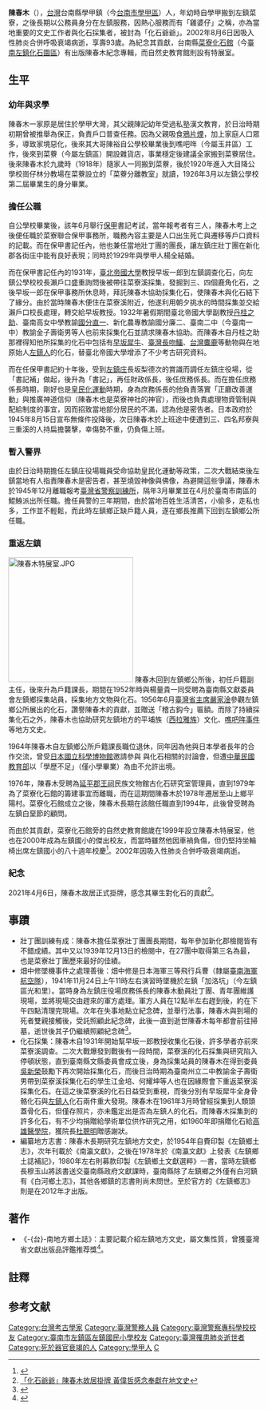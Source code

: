 {{NoteTA
|1=zh:台;zh-hans:台;zh-hant:臺
|2=zh:庄;zh-hant:庄

}}
{{Infobox person
| name                      = 陳春木
| image                     = Chen Chun Mu.jpg
| image_size                = 250px
| birth_date                = {{Birth date|1910|7|25}}{{NoteTag|1=《陳春木紀念文集》與《-{台}-南地方鄉土誌》所附的年表均指陳春木出生於1909年，然而陳春木收錄於《左鎮地方史》的兩篇自傳以及蔡慧玉、-{涂}-順從兩位學者收錄於《陳春木紀念文集》的採訪記錄均表示他是出生於「民國前二年」，而在《南瀛人物誌》與《左鎮鄉志》中關於其生年的記載則分別出現「民國前二年（1909年）」、「日明治43年（1909）」的寫法。然而民國前二年，也就是日本明治43年所對應的是西元1910年，並非1909年，此處依照自傳及採訪記錄等資料，改為1910年。}}
| birth_place               = {{TWN-JPN}}<br/>[[鹽水港廳|鹽水港廳]]北門嶼支廳[[學甲堡|學甲堡]]{{NoteTag|1=今臺南市學甲區大灣-{里}-。}}
| death_date                = {{Death date and age|2002|8|6|1910|7|25}}
| death_place               = {{TWN}}[[臺南縣|臺南縣]][[山上鄉|山上鄉]]平陽村（今[[臺南市|臺南市]][[山上區|山上區]]平陽里）
| nationality=          
{{EOJ}} (1910-1945)
<br>{{ROC}} (1945-2002)
| home_town                 = [[臺南市|臺南市]][[左鎮區|左鎮區]]菜寮
| education                 = [[臺南市左鎮區左鎮國民小學|左鎮公學校]]
| othername                 = 化石爺爺、雞婆仔
| alma_mater                =
| occupation                = 
| notable_works             = 
| party                     = {{KMT}}{{NoteTag|1=《陳春木紀念文集》中的〈陳春木先生年表〉記載他在1952年4月1日加入中國國民黨，並在1958年當選為中國國民黨臺南縣委員會第十二區第二小組組長，但同書收錄之〈我的老師春木伯〉（王良傑 著）一文寫說陳春木晚年是支持民主進步黨籍的總統[[陳水扁|陳水扁]]與臺南縣長[[蘇煥智|蘇煥智]]，至於日後是否有退出中國國民黨則未見於年表。}}{{r|表}}
| religion                  = 
| spouse                    = 楊全{{r|表}}
| children                  = {{Unbulleted list|長子：陳政哲{{NoteTag|1=1932年出生，1995年3月26日病逝{{r|表}}。僅有小學學歷，其父陳春木曾替他登記志願當少年兵，被送到日本神奈川縣的高座海軍工廠工作{{r|蔡3}}。}}|次子：陳政策|長女|次女：陳綉佳|三女|四女：許陳綉姬|五女}}
| parents                   = {{Unbulleted list|父：陳記（？－1936{{r|表}}）|母：陳蘇不（？－1950{{r|表}}）{{NoteTag|1=今臺南市佳里區營頂里人{{r|蔡2}}。}} }}
| relatives                 = {{Unbulleted list|大姊|大哥：陳裕|二哥|二姊|弟：陳春良|妹}} 
}}
'''陳春木'''（{{bd|1910年|7月25日|2002年|8月6日}}），[[台灣|台灣]]台南縣學甲鎮（今[[台南市|台南市]][[學甲區|學甲區]]）人，年幼時自學甲搬到左鎮菜寮，之後長期以公務員身分在左鎮服務，因熱心服務而有「雞婆仔」之稱，亦為當地重要的文史工作者與化石採集者，被封為「化石爺爺」。2002年8月6日因吸入性肺炎合併呼吸衰竭病逝，享壽93歲{{r|林}}。為紀念其貢獻，台南縣[[菜寮化石館|菜寮化石館]]（今[[臺南左鎮化石園區|臺南左鎮化石園區]]）有出版陳春木紀念專輯，而自然史教育館則設有特展室。

== 生平 ==
=== 幼年與求學 ===
陳春木一家原是居住於學甲大灣，其父親陳記幼年受過私塾漢文教育，於日治時期初期曾被推舉為保正，負責戶口普查任務{{r|蔡2}}{{r|涂}}。因為父親吸食[[鴉片|鴉片煙]]，加上家庭人口眾多，導致家境惡化，後來其大哥陳裕自公學校畢業後{{NoteTag|1=此時陳裕約17、18歲{{r|蔡2}}。}}到噍吧哖（今屬玉井區）{{NoteTag|1=當時的行政區劃應為「臺南廳噍吧哖支廳外噍吧哖區[[楠梓仙溪西里|楠梓仙溪西里]]噍吧哖庄」。}}工作，後來到菜藔（今屬左鎮區）{{NoteTag|1=當時的行政區劃應為「臺南廳大目降支廳北外新化區[[外新化南里|外新化南里]]菜藔庄」。}}開設雜貨店，事業穩定後{{NoteTag|1=此時陳裕約22、23歲{{r|涂}}。}}建議全家搬到菜藔居住{{r|蔡2}}{{r|涂}}。後來陳春木於九歲時（1918年）隨家人一同搬到菜藔，後於1920年進入大目降公學校{{noteTag|1=今[[新化國小|新化國小]]。}}崗仔林分教場{{NoteTag|1=後來的崗林國小，已廢校。}}在菜藔設立的「菜藔分離教室」{{NoteTag|1=大目降公學校崗仔林分教場菜藔分離教室位在當地仕紳郭先助的房子前，是菜寮在地人認為學生要從菜寮到崗仔林路途遙遠而爭取設立，後來該校發展成左鎮公學校，即是日後的[[左鎮國小|左鎮國小]]（校址後來在1922年遷到拔馬）{{r|志2|page=657}}。}}就讀，1926年3月以左鎮公學校第二屆畢業生的身分畢業{{r|涂}}{{r|表}}。

=== 擔任公職 ===
自公學校畢業後，該年6月舉行[[保甲|保甲]]書記考試，當年報考者有三人，陳春木考上之後便任職於菜寮聯合保甲事務所{{NoteTag|1=菜寮聯合保甲事務所位在菜寮警察官吏派出所旁，由該派出所所轄的五個保組成，這五個保分別是石子崎（第一保）、菜寮（第二保）、左鎮（第三保）、木公（第四保）、內-{庄}-（第五保）{{r|志1|page=289}}。}}，職務內容主要是人口出生死亡與遷移等戶口資料的記載{{NoteTag|1=根據採訪資料，陳春木表示當時資料只能使用毛筆書寫，而他深受父親漢學薰陶常練習毛筆字，字跡較工整方能錄取為保甲書記{{r|蔡1}}{{r|涂}}。}}{{r|蔡1}}{{r|涂}}。而在保甲書記任內，他也兼任當地壯丁團的團長，讓左鎮庄壯丁團在新化郡各街庄中能有良好表現；同時於1929年與學甲人{{NoteTag|1=原臺南縣學甲鎮新生里一帶{{r|涂}}，今為臺南市學甲區新達里。}}楊全結婚{{r|蔡1}}{{r|涂}}{{r|表}}{{r|楊}}。

而在保甲書記任內的1931年，[[臺北帝國大學|臺北帝國大學]]教授早坂一郎到左鎮調查化石，向左鎮公學校校長瀨戶口盛重詢問後被帶往菜寮溪採集，發掘到三、四個鹿角化石，之後早坂一郎在保甲事務所休息時，拜託陳春木協助採集化石，使陳春木與化石結下了緣分{{r|跋}}{{r|志2|page=826}}。由於當時陳春木便住在菜寮溪附近，他遂利用朝夕挑水的時間採集並交給瀨戶口校長處理，轉交給早坂教授{{NoteTag|1=據葉春榮的考證，早期陳春木先生自述是受到早坂教授委託才開始採集化石，但是在1992年時有報紙記者將故事改成是陳春木先採集到化石，經瀨戶口校長寄給早坂教授後他才因而到左鎮來，變成是陳春木先發現化石；此後到了晚年陳春木亦自述此一說法{{r|跋}}。}}{{r|跋}}{{r|志2|page=826}}。1932年暑假期間臺北帝國大學副教授[[丹桂之助|丹桂之助]]、臺南高女中學教諭[[國分直一|國分直一]]、新化農專教諭國分廉二、臺南二中（今臺南一中）教諭金子壽衛男等人也前來採集化石並請求陳春木協助{{r|志2|page=827}}。而陳春木自丹桂之助那裡得知他所採集的化石中包括有[[早坂犀牛|早坂犀牛]]、[[臺灣長吻鱷|臺灣長吻鱷]]、[[台灣麋鹿|台灣麋鹿]]等動物與在地原始人[[左鎮人|左鎮人]]的化石，替臺北帝國大學增添了不少考古研究資料{{r|志2|page=827}}。

而在任保甲書記約十年後，受到[[左鎮庄|左鎮庄]]長坂梨德次的賞識而調任左鎮庄役場{{r|涂}}，從「書記補」做起，後升為「書記」，再任財政係長，後任庶務係長{{r|蔡1}}。而在擔任庶務係長時期，剛好也是[[皇民化運動|皇民化運動]]時期，身為庶務係長的他負責落實「正廳改善運動」與推廣神道信仰（陳春木也是菜寮神社{{NoteTag|1=嚴格說起來並非正式神社，而是「[[大麻_(神道)|大麻]]奉齋殿」。}}的神官{{r|志2|page=477}}），而後也負責處理物資管制與配給制度的事宜，因而招致當地部分居民的不滿，認為他是密告者{{r|涂}}{{r|蔡3}}。日本政府於1945年8月15日宣布無條件投降後，次日陳春木於上班途中便遭到三、四名邦寮與三重溪的人持扁擔襲擊，幸傷勢不重，仍負傷上班{{r|楊}}。

=== 暫入警界 ===
由於日治時期擔任左鎮庄役場職員受命協助皇民化運動等政策，二次大戰結束後左鎮當地有人指責陳春木是密告者，甚至燒毀神像與佛像{{NoteTag|1=據蔡慧玉與-{涂}-順從的採訪稿表示，左鎮庄並未執行燒毀神像的行動，皇民化運動時期庄役場收走的神像全放在倉庫裡，但仍有掉漆、碰傷等爭議，只得賠款平息糾紛{{r|涂}}{{r|蔡3}}。又據陳春木表示，日本無條件投降後，有些過去貪污欺詐百姓的公務員會遭到嚴重的報復，被有恩怨的人毆打，其中大多數是警察，其中又以戰爭時取締黑市的經濟警察為最，相對地日本人老師則受到保護{{r|蔡3}}。}}，為避開這些爭議，陳春木於1945年12月離職報考[[臺灣警察專科學校|臺灣省警察訓練所]]，隔年3月畢業並在4月於臺南市南區的鯤鯓派出所任職{{r|蔡3}}{{r|楊}}。擔任員警的三年期間，由於當地百姓生活清苦，小偷多，走私也多，工作並不輕鬆，而此時左鎮鄉正缺戶籍人員，遂在鄉長推薦下回到左鎮鄉公所任職{{NoteTag|1=據楊量貴〈一位值得懷念與尊崇、發掘左鎮鄉地下寶藏的先驅陳春木先生〉一文所述，他當時擔任左鎮鄉公所民政股主任兼人事管理員，見陳春木在遠離家鄉外地工作，且子女眾多，遂向當時的左鎮鄉長穆玉山建議請陳春木回鄉服務{{r|楊}}。}}{{r|涂}}。

=== 重返左鎮 ===
[[File:陳春木特展室.JPG|250px]]
陳春木回到左鎮鄉公所後，初任戶籍副主任，後來升為戶籍課長，期間在1952年時與楊量貴一同受聘為臺南縣文獻委員會左鎮鄉採集站員，採集地方文物與化石{{r|表}}{{r|楊}}。1956年6月[[臺灣省主席|臺灣省主席]][[嚴家淦|嚴家淦]]參觀左鎮鄉公所展出的化石，讚譽陳春木的貢獻，並贈送「稽古鈎今」匾額{{r|志2|page=827}}。而除了持續採集化石之外，陳春木也協助研究左鎮地方的平埔族（[[西拉雅族|西拉雅族]]）文化、[[噍吧哖事件|噍吧哖事件]]等地方文史{{r|表}}。

1964年陳春木自左鎮鄉公所戶籍課長職位退休，同年因為他與日本學者長年的合作交流，曾受[[國立科學博物館|日本國立科學博物館]]邀請參與
與化石相關的討論會，但遭[[中華民國教育部|中華民國教育部]]以「學歷不足」（僅小學畢業）為由不允許出境{{NoteTag|1=溫禎祥〈悼念春木兄 細述與兄交往四十多年的軼事〉一文則記述說是多位日本學者為感謝陳春木慷慨將收藏的化石提供出來協助研究，遂計畫招待他前往日本觀光，但因為當時中華民國處於戒嚴時期，未開放民眾出國觀光，遂以學術研討會為理由邀請陳春木赴日，但最終遭政府以學歷不足為由駁回{{r|溫}}。}}{{r|表}}{{r|涂}}。

1976年，陳春木受聘為[[延平郡王祠|延平郡王祠]]民族文物館古化石研究室管理員，直到1979年為了菜寮化石館的籌建事宜而離職，而在這期間陳春木於1978年遷居至山上鄉平陽村{{r|表}}{{r|涂}}。菜寮化石館成立之後，陳春木長期在該館任職直到1994年，此後曾受聘為左鎮白堊節的顧問{{r|表}}。

而由於其貢獻，菜寮化石館旁的自然史教育館歲在1999年設立陳春木特展室，他也在2000年成為左鎮國小的傑出校友{{r|表}}，而當時雖然他因車禍負傷，但仍堅持坐輪椅出席左鎮國小的八十週年校慶{{r|溫}}<ref>{{cite book|author=李友煌 |chapter=〈靜靜的溪流〉|title=《陳春木紀念文集》 |publisher=南縣菜寮化石館 |edition=葉春榮、黃文博 編 |isbn=957-01-5737-2 |pages=83－85頁 |date=2005年1月}}</ref>。2002年因吸入性肺炎合併呼吸衰竭病逝。

=== 紀念 ===
2021年4月6日，陳春木故居正式掛牌，感念其畢生對化石的貢獻<ref>[https://udn.com/news/story/7326/5369080 「化石爺爺」陳春木故居掛牌 黃偉哲感念奉獻在地文史]</ref>。

== 事蹟 ==
*壯丁團訓練有成：陳春木擔任菜寮壯丁團團長期間，每年參加新化郡檢閱皆有不錯成績。其中又以1939年12月13日的檢閱中，在27團中取得第三名為最，也是菜寮壯丁團歷來最好的佳績{{r|志1|page=292}}。
*畑中修墜機事件之處理善後：畑中修是日本海軍三等飛行兵曹（隸屬[[臺南海軍航空隊_(日本海軍)|臺南海軍航空隊]]），1941年11月24日上午11時左右演習時墜機於左鎮「加洛坑」（今左鎮區光和里）{{r|志2|page=725}}。當時身為左鎮庄役場庶務係長的陳春木動員壯丁團、青年團維護現場，並將現場交由趕來的軍方處理{{r|蔡3}}{{r|陳}}。軍方人員在12點半左右趕到後，約在下午四點清理完現場{{r|陳}}。次年在失事地點立紀念碑，並舉行法事，陳春木與到場的死者雙親接觸後，受託照顧此紀念碑，此後一直到逝世陳春木每年都會前往掃墓，逝世後其子仍繼續照顧紀念碑{{r|陳}}<ref>{{cite book|author=畑中 正之 |chapter=〈永懷陳春木先生〉|title=《陳春木紀念文集》 |publisher=南縣菜寮化石館 |edition=葉春榮、黃文博 編 |isbn=957-01-5737-2 |pages=99－100頁 |date=2005年1月}}</ref>。
*化石採集：陳春木自1931年開始幫早坂一郎教授收集化石後，許多學者亦前來菜寮溪調查{{r|何}}。二次大戰爆發到戰後有一段時間，菜寮溪的化石採集與研究陷入停頓狀態，直到臺南縣文縣委員會成立後，身為採集站員的陳春木在得到委員[[吳新榮|吳新榮]]鼓勵下再次開始採集化石，而後日治時期為臺南州立二中教諭金子壽衛男帶到菜寮溪採集化石的學生江金培、何耀坤等人也在因緣際會下重返菜寮溪採集化石{{r|何}}。在這之後菜寮溪的化石日益受到重視，而後分別有早坂犀牛全身骨骼化石與[[左鎮人|左鎮人]]化石兩件重大發現{{r|何}}。陳春木在1961年3月時曾經採集到人類頭蓋骨化石，但僅存照片，亦未鑑定出是否為左鎮人的化石{{r|何}}。而陳春木採集到的許多化石，有不少均捐贈給學術單位供作研究之用，如1960年即捐贈化石給[[高雄醫學院|高雄醫學院]]，獲院長[[杜聰明|杜聰明]]贈感謝狀{{r|表}}。
*編纂地方志書：陳春木長期研究左鎮地方文史，於1954年自費印製《左鎮鄉土志》，次年刊載於《南瀛文獻》，之後在1978年於《南瀛文獻》上發表《左鎮鄉土誌補記》{{r|表}}，1980年左右則募款印製《左鎮鄉土文獻選粹》一書，當時左鎮鄉長穆玉山將該書送交臺南縣政府文獻課時，臺南縣除了左鎮鄉之外僅有白河鎮有《白河鄉土志》，其他各鄉鎮的志書則尚未問世{{r|志2|page=828}}。至於官方的《左鎮鄉志》則是在2012年才出版。

== 著作 ==
*《-{台}-南地方鄉土誌》：主要記載介紹左鎮地方文史，屬文集性質，曾獲臺灣省文獻出版品評鑑推荐獎<ref>{{cite journal|journal=《文化視窗》|issue=第14期 |publisher=行政院文化建設委員會 |date=1999-11-15 |pages=39頁}}</ref>。

== 註釋 ==
{{ReflistH}}
{{NoteFoot}}
{{ReflistF}}

==参考文献==
{{reflist|refs=
<ref name="蔡1">{{cite book|author=蔡慧玉 |chapter=〈陳春木先生訪問紀錄：第一部分〉（1992年12月訪問）|title=《陳春木紀念文集》 |publisher=南縣菜寮化石館 |edition=葉春榮、黃文博 編 |isbn=957-01-5737-2 |pages=15－22頁 |date=2005年1月}}</ref>
<ref name="蔡2">{{cite book|author=蔡慧玉 |chapter=〈陳春木先生訪問紀錄：第二部分〉（1993年10月2日訪問）|title=《陳春木紀念文集》 |publisher=南縣菜寮化石館 |edition=葉春榮、黃文博 編 |isbn=957-01-5737-2 |pages=15－22頁 |date=2005年1月}}</ref>
<ref name="蔡3">{{cite book|author=蔡慧玉 |chapter=〈陳春木先生訪問紀錄：第三部分〉（1993年11月28日訪問）|title=《陳春木紀念文集》 |publisher=南縣菜寮化石館 |edition=葉春榮、黃文博 編 |isbn=957-01-5737-2 |pages=23－28頁 |date=2005年1月}}</ref>
<ref name="涂">{{cite book|author=-{涂}-順從 |chapter=〈畢生盡付化石 造福學界匪淺 陳春木先生訪問紀錄〉（1992年10月2日－10月25日訪問）|title=《陳春木紀念文集》 |publisher=南縣菜寮化石館 |edition=葉春榮、黃文博 編 |isbn=957-01-5737-2 |pages=29－40頁 |date=2005年1月}}</ref>
<ref name="楊">{{cite book|author=楊量貴 |chapter=〈一位值得懷念與尊崇、發掘左鎮鄉地下寶藏的先驅陳春木先生〉|title=《陳春木紀念文集》 |publisher=南縣菜寮化石館 |edition=葉春榮、黃文博 編 |isbn=957-01-5737-2 |pages=91－95頁 |date=2005年1月}}</ref>
<ref name="溫">{{cite book|author=溫禎祥 |chapter=〈悼念春木兄 細述與兄交往四十多年的軼事〉|title=《陳春木紀念文集》 |publisher=南縣菜寮化石館 |edition=葉春榮、黃文博 編 |isbn=957-01-5737-2 |pages=87－90頁 |date=2005年1月}}</ref>
<ref name="何">{{cite book|author=何耀坤 |chapter=〈菜寮溪古生物化石研究史：並思念陳春木先生〉|title=《陳春木紀念文集》 |publisher=南縣菜寮化石館 |edition=葉春榮、黃文博 編 |isbn=957-01-5737-2 |pages=45－68頁 |date=2005年1月}}</ref>
<ref name="表">{{cite book |author=葉春榮 編 |chapter=〈陳春木先生年表〉|edition=葉春榮、黃文博 編 |title=《陳春木紀念文集》 |publisher=南縣菜寮化石館  |isbn=957-01-5737-2 |pages=165－172頁 |date=2005年1月}}</ref>
<ref name="跋">{{cite book|author=葉春榮 |chapter=〈跋〉|title=《陳春木紀念文集》 |publisher=南縣菜寮化石館 |edition=葉春榮、黃文博 編 |isbn=957-01-5737-2 |pages=173－175頁 |date=2005年1月}}</ref>
<ref name="志1">{{cite book|author=尹章義 總編纂、葉志-{杰}-主撰 |title=《左鎮鄉志》 【上】|publisher=臺南市左鎮區公所 |isbn=978-986-03-2996-4 |date=2012年6月}}</ref>
<ref name="志2">{{cite book|author=尹章義 總編纂、葉志-{杰}-主撰 |title=《左鎮鄉志》 【下】|publisher=臺南市左鎮區公所 |isbn=978-986-03-2999-5 |date=2012年6月}}</ref>
<ref name="林">{{cite news|url=http://www.libertytimes.com.tw/2002/new/aug/8/today-c10.htm |author=林孟婷 |title=化石爺爺 陳春木走了 |publisher=自由電子新聞網 |date=2002-08-08 |accessdate=2013-03-29}}</ref>
<ref name="陳">{{cite book|author=陳春木 |chapter=〈消失在天空之城──日本海軍飛行兵殉職紀實〉|title=《-{台}-南地方鄉土誌》 |publisher=常民文化 |isbn=957-8491-31-X |pages=270－273頁 |date=1998年12月}}</ref>
}}

[[Category:台灣考古學家|Category:台灣考古學家]]
[[Category:臺灣警務人員|Category:臺灣警務人員]]
[[Category:臺灣警察專科學校校友|Category:臺灣警察專科學校校友]]
[[Category:臺南市左鎮區左鎮國民小學校友|Category:臺南市左鎮區左鎮國民小學校友]]
[[Category:臺灣罹患肺炎逝世者|Category:臺灣罹患肺炎逝世者]]
[[Category:死於器官衰竭的人|Category:死於器官衰竭的人]]
[[Category:學甲人|Category:學甲人]]
[[Category:陳姓|C]]